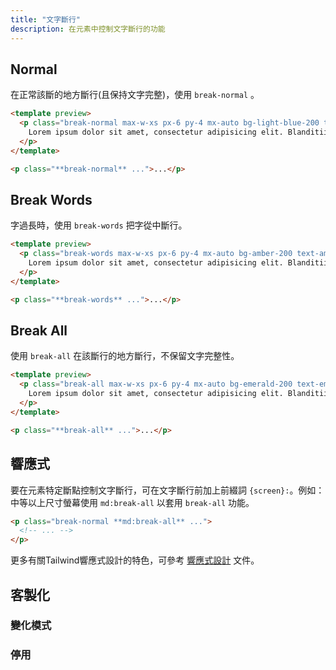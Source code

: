 ```yaml
---
title: "文字斷行"
description: 在元素中控制文字斷行的功能
---
```




## Normal

在正常該斷的地方斷行(且保持文字完整)，使用 `break-normal` 。

```html lightBlue
<template preview>
  <p class="break-normal max-w-xs px-6 py-4 mx-auto bg-light-blue-200 text-light-blue-500 font-medium rounded-lg">
    Lorem ipsum dolor sit amet, consectetur adipisicing elit. Blanditiisitaquequodpraesentiumexplicaboincidunt? Dolores beatae nam at sed dolorum ratione dolorem nisi velit cum.
  </p>
</template>

<p class="**break-normal** ...">...</p>
```

## Break Words

字過長時，使用 `break-words` 把字從中斷行。

```html amber
<template preview>
  <p class="break-words max-w-xs px-6 py-4 mx-auto bg-amber-200 text-amber-500 font-medium rounded-lg">
    Lorem ipsum dolor sit amet, consectetur adipisicing elit. Blanditiisitaquequodpraesentiumexplicaboincidunt? Dolores beatae nam at sed dolorum ratione dolorem nisi velit cum.
  </p>
</template>

<p class="**break-words** ...">...</p>
```

## Break All

使用 `break-all` 在該斷行的地方斷行，不保留文字完整性。

```html emerald
<template preview>
  <p class="break-all max-w-xs px-6 py-4 mx-auto bg-emerald-200 text-emerald-500 font-medium rounded-lg">
    Lorem ipsum dolor sit amet, consectetur adipisicing elit. Blanditiisitaquequodpraesentiumexplicaboincidunt? Dolores beatae nam at sed dolorum ratione dolorem nisi velit cum.
  </p>
</template>

<p class="**break-all** ...">...</p>
```

## 響應式

要在元素特定斷點控制文字斷行，可在文字斷行前加上前綴詞 `{screen}:`。例如：中等以上尺寸螢幕使用 `md:break-all` 以套用 `break-all` 功能。

```html
<p class="break-normal **md:break-all** ...">
  <!-- ... -->
</p>
```

更多有關Tailwind響應式設計的特色，可參考 [響應式設計](/docs/responsive-design) 文件。

## 客製化

### 變化模式

<Variants plugin="wordBreak" />

### 停用

<Disabling plugin="wordBreak" />
